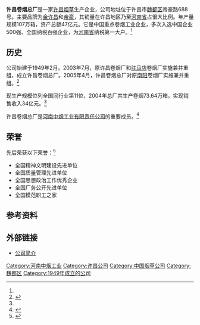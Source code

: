 '''许昌卷烟总厂'''是一家[[许昌|许昌]][[烟草|烟草]]生产企业，公司地址位于许昌市[[魏都区|魏都区]]帝豪路688号。主要品牌为[[金许昌牌香烟|金许昌]]和[[帝豪牌香烟|帝豪]]，其销量在许昌地区乃至[[河南省|河南省]]占很大比例。年产量规模107万箱，资产总额47亿元。它是中国重点卷烟工业企业，多次入选中国企业500强、全国纳税百强企业，为[[河南省|河南省]]纳税第一大户。<ref name="帝豪"/>

== 历史 ==
公司始建于1949年2月。2003年7月，原许昌卷烟厂和[[驻马店|驻马店]]卷烟厂实施兼并重组，成立许昌卷烟总厂。2005年4月，许昌卷烟总厂对原[[南阳|南阳]]卷烟厂实施兼并重组。<ref name="帝豪">{{cite web |url=http://www.chinapp.com/paihangbangzhongbang/11982/ |language= |title=帝豪香烟 |publisher=中国品牌网 |date= |accessdate=2014-12-25 |archive-date=2014-12-25 |archive-url=https://web.archive.org/web/20141225102530/http://www.chinapp.com/paihangbangzhongbang/11982/ |dead-url=no }}</ref>

现生产规模位列全国同行业第11位，2004年总厂共生产卷烟73.64万箱，实现销售收入34亿元。<ref name="帝豪"/>

许昌卷烟总厂是[[河南中烟工业有限责任公司|河南中烟工业有限责任公司]]的重要成员。<ref >{{cite web |url=http://www.etmoc.com/Firm/FirmShow.asp?id=140 |language= |title=河南中烟工业有限责任公司 |publisher=中国烟草市场 |date= |accessdate=2014-12-25 |archive-date=2014-12-25 |archive-url=https://web.archive.org/web/20141225114002/http://www.etmoc.com/Firm/FirmShow.asp?id=140 |dead-url=no }}</ref>

== 荣誉 ==
先后荣获以下荣誉：<ref>{{cite web |url=http://xc.smehen.gov.cn/Artpaper/show.aspx?id=98 |language= |title=许昌卷烟总厂 |publisher=许昌卷烟总厂 |date=2006年8月30日 |accessdate= |archive-date=2014年12月25日 |archive-url=https://web.archive.org/web/20141225101257/http://xc.smehen.gov.cn/Artpaper/show.aspx?id=98 |dead-url=yes }}</ref>
*全国精神文明建设先进单位
*全国质量管理先进单位
*全国思想政治工作优秀企业
*全国厂务公开先进单位
*全国模范职工之家

== 参考资料 ==
{{reflist}}

== 外部链接 ==
*[http://www.etmoc.com/Firm/FirmShow.asp?id=75 公司简介] {{Wayback|url=http://www.etmoc.com/Firm/FirmShow.asp?id=75 |date=20141225095717 }}

[[Category:河南中烟工业|Category:河南中烟工业]]
[[Category:许昌公司|Category:许昌公司]]
[[Category:中国烟草公司|Category:中国烟草公司]]
[[Category:魏都区|Category:魏都区]]
[[Category:1949年成立的公司|Category:1949年成立的公司]]